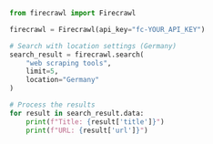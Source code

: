 ```python Python
from firecrawl import Firecrawl

firecrawl = Firecrawl(api_key="fc-YOUR_API_KEY")

# Search with location settings (Germany)
search_result = firecrawl.search(
    "web scraping tools",
    limit=5,
    location="Germany"
)

# Process the results
for result in search_result.data:
    print(f"Title: {result['title']}")
    print(f"URL: {result['url']}")
```